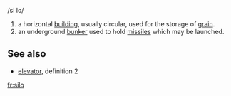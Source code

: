 /si lo/
# a horizontal [[building]], usually circular, used for the storage of [[grain]].
# an underground [[bunker]] used to hold [[missiles]] which may be launched.

==See also==
* [[elevator]], definition 2

[[fr:silo]]